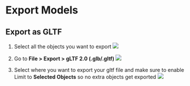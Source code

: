 # Export Models

## Export as GLTF
1. Select all the objects you want to export
![](./assets/select-objects-to-export.png)

2. Go to **File > Export > gLTF 2.0 (.glb/.gltf)**
![](./assets/file-export.png)

3. Select where you want to export your gltf file and make sure to enable Limit to **Selected Objects** so no extra objects get exported
![](./assets/export-settings.png)